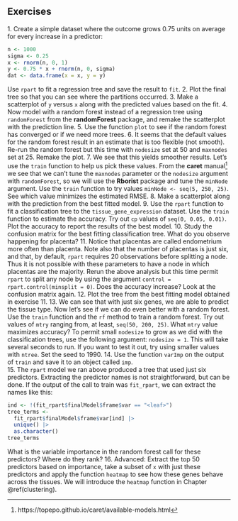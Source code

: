 ## Exercises 
1\. Create a simple dataset where the outcome grows 0.75 units on average for every increase in a predictor:  
```r
n <- 1000 
sigma <- 0.25 
x <- rnorm(n, 0, 1) 
y <- 0.75 * x + rnorm(n, 0, sigma) 
dat <- data.frame(x = x, y = y) 
``` 
Use `rpart` to fit a regression tree and save the result to `fit`. 
2\. Plot the final tree so that you can see where the partitions occurred. 
3\. Make a scatterplot of `y` versus `x` along with the predicted values based on the fit. 
4\. Now model with a random forest instead of a regression tree using `randomForest` from the __randomForest__ package, and remake the scatterplot with the prediction line. 
5\. Use the function `plot` to see if the random forest has converged or if we need more trees. 
6\. It seems that the default values for the random forest result in an estimate that is too flexible (not smooth). Re-run the random forest but this time with `nodesize` set at 50 and `maxnodes` set at 25. Remake the plot. 
7\. We see that this yields smoother results. Let's use the `train` function to help us pick these values. From the __caret__ manual^[https://topepo.github.io/caret/available-models.html] we see that we can't tune the `maxnodes` parameter or the `nodesize` argument with `randomForest`, so we will use the __Rborist__ package and tune the `minNode` argument. Use the `train` function to try values `minNode <- seq(5, 250, 25)`. See which value minimizes the estimated RMSE. 
8\. Make a scatterplot along with the prediction from the best fitted model. 
9\. Use the `rpart` function to fit a classification tree to the `tissue_gene_expression` dataset. Use the `train` function to estimate the accuracy. Try out `cp` values of `seq(0, 0.05, 0.01)`. Plot the accuracy to report the results of the best model. 
10\. Study the confusion matrix for the best fitting classification tree. What do you observe happening for placenta? 
11\. Notice that placentas are called endometrium more often than placenta. Note also that the number of placentas is just six, and that, by default, `rpart` requires 20 observations before splitting a node. Thus it is not possible with these parameters to have a node in which placentas are the majority. Rerun the above analysis but this time permit `rpart` to split any node by using the argument `control = rpart.control(minsplit = 0)`. Does the accuracy increase? Look at the confusion matrix again. 
12\. Plot the tree from the best fitting model obtained in exercise 11. 
13\. We can see that with just six genes, we are able to predict the tissue type. Now let's see if we can do even better with a random forest. Use the `train` function and the `rf` method to train a random forest. Try out values of `mtry` ranging from, at least, `seq(50, 200, 25)`. What `mtry` value maximizes accuracy? To permit small `nodesize` to grow as we did with the classification trees, use the following argument: `nodesize = 1`.  This will take several seconds to run. If you want to test it out, try using smaller values with `ntree`. Set the seed to 1990. 
14\. Use the function `varImp` on the output of `train` and save it to an object called `imp`.  
15\. The `rpart` model we ran above produced a tree that used just six predictors. Extracting the predictor names is not straightforward, but can be done. If the output of the call to train was `fit_rpart`, we can extract the names like this: 
```r
ind <- !(fit_rpart$finalModel$frame$var == "<leaf>") 
tree_terms <-  
  fit_rpart$finalModel$frame$var[ind] |> 
  unique() |> 
  as.character() 
tree_terms 
``` 
What is the variable importance in the random forest call for these predictors? Where do they rank? 
16\. Advanced: Extract the top 50 predictors based on importance, take a subset of `x` with just these predictors and apply the function `heatmap` to see how these genes behave across the tissues. We will introduce the `heatmap` function in Chapter \@ref(clustering). 

 

